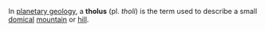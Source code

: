 In [[planetary geology]], a '''tholus''' (pl. ''tholi'') is the term used to describe a small [[dome|domical]] [[mountain]] or [[hill]].

{{stub}}